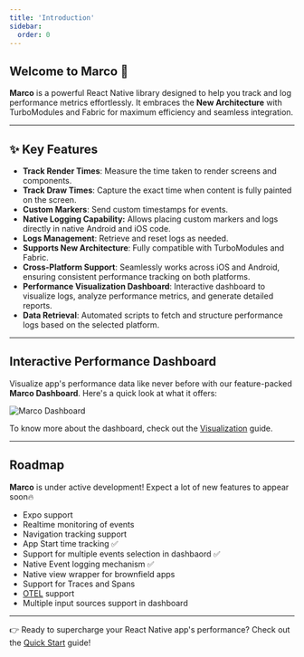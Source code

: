 ```yaml
---
title: 'Introduction'
sidebar:
  order: 0
---
```


## Welcome to **Marco** 🚀

**Marco** is a powerful React Native library designed to help you track and log performance metrics effortlessly. It embraces the **New Architecture** with TurboModules and Fabric for maximum efficiency and seamless integration.

---

## ✨ Key Features

- **Track Render Times**: Measure the time taken to render screens and components.
- **Track Draw Times**: Capture the exact time when content is fully painted on the screen.
- **Custom Markers**: Send custom timestamps for events.
- **Native Logging Capability:** Allows placing custom markers and logs directly in native Android and iOS code.
- **Logs Management**: Retrieve and reset logs as needed.
- **Supports New Architecture**: Fully compatible with TurboModules and Fabric.
- **Cross-Platform Support**: Seamlessly works across iOS and Android, ensuring consistent performance tracking on both platforms.
- **Performance Visualization Dashboard**: Interactive dashboard to visualize logs, analyze performance metrics, and generate detailed reports.
- **Data Retrieval**: Automated scripts to fetch and structure performance logs based on the selected platform.

---

## Interactive Performance Dashboard

Visualize app's performance data like never before with our feature-packed **Marco Dashboard**. Here's a quick look at what it offers:

![Marco Dashboard](../../../assets/dashboard.gif)

To know more about the dashboard, check out the [Visualization](../../api/cli/visualization) guide.

---

## Roadmap

**Marco** is under active development! Expect a lot of new features to appear soon🔥

- Expo support
- Realtime monitoring of events
- Navigation tracking support
- App Start time tracking ✅
- Support for multiple events selection in dashbaord ✅
- Native Event logging mechanism ✅
- Native view wrapper for brownfield apps
- Support for Traces and Spans 
- [OTEL](https://opentelemetry.io/) support
- Multiple input sources support in dashboard

---

👉 Ready to supercharge your React Native app's performance? Check out the [Quick Start](../quick-start) guide!

